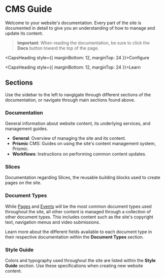 

<Meta title="CMS Guide" />

<style>{`
  .link-list {
    display: grid;
    grid-template-columns: 1fr;
    grid-template-rows: 1fr 1fr;
    row-gap: 10px;
  }

  @media (min-width: 620px) {
    .link-list {
      row-gap: 20px;
      column-gap: 20px;
      grid-template-columns: 1fr 1fr;
    }
  }
`}</style>

# CMS Guide

Welcome to your website's documentation. Every part of the site is documented in
detail to give you an understanding of how to manage and update its content.

> **Important**: When reading the documentation, be sure to click the **Docs**
> button toward the top of the page.

<CapsHeading style={{ marginBottom: 12, marginTop: 24 }}>Configure</CapsHeading>

<div className="link-list">
	<Card
		href="https://storybook.js.org/docs/react/addons/addon-types"
		imgSrc={Plugin}
		imgAlt="plugin"
		heading="Presets for popular tools"
		text="Easy setup for TypeScript, SCSS and more."
	/>
	<Card
		href="https://storybook.js.org/docs/react/configure/webpack"
		imgSrc={StackAlt}
		imgAlt="Build"
		heading="Build configuration"
		text="How to customize webpack and Babel"
	/>
	<Card
		href="https://storybook.js.org/docs/react/configure/styling-and-css"
		imgSrc={Colors}
		imgAlt="colors"
		heading="Styling"
		text="How to load and configure CSS libraries"
	/>
	<Card
		href="https://storybook.js.org/docs/react/get-started/setup#configure-storybook-for-your-stack"
		imgSrc={Flow}
		imgAlt="flow"
		heading="Data"
		text="Providers and mocking for data libraries"
	/>
</div>

<CapsHeading style={{ marginBottom: 12, marginTop: 24 }}>Learn</CapsHeading>

<div className="link-list" style={{ marginBottom: 36 }}>
	<Card
		href="https://storybook.js.org/docs"
		imgSrc={Repo}
		imgAlt="repo"
		heading="Storybook documentation"
		text="Configure, customize, and extend"
	/>
	<Card
		href="https://storybook.js.org/tutorials/"
		imgSrc={Direction}
		imgAlt="direction"
		heading="In-depth guides"
		text="Best practices from leading teams"
	/>
	<Card
		href="https://github.com/storybookjs/storybook"
		imgSrc={Code}
		imgAlt="code"
		heading="GitHub project"
		text="View the source and add issues"
	/>
	<Card
		href="https://discord.gg/storybook"
		imgSrc={Comments}
		imgAlt="comments"
		heading="Discord chat"
		text="Chat with maintainers and the community"
	/>
</div>

## Sections

Use the sidebar to the left to navgigate through different sections of the
documentation, or navigate through main sections found above.

### Documentation

General information about website content, its underlying services, and
management guides.

- **General**: Overview of managing the site and its content.
- **Prismic** CMS: Guides on using the site's content management system,
  Prismic.
- **Workflows**: Instructions on performing common content updates.

### Slices

Documentation regarding Slices, the reusable building blocks used to create
pages on the site.

### Document Types

While [Pages](/story/document-types-page--page) and
[Events](/story/document-types-event--page) will be the most common document
types used throughout the site, all other content is managed through a
collection of other document types. This includes content such as the site's
copyright text, navigation menus and video submissions.

Learn more about the different fields available to each document type in their
respective documentation within the **Document Types** section.

### Style Guide

Colors and typography used throughout the site are listed within the **Style
Guide** section. Use these specifications when creating new website content.
